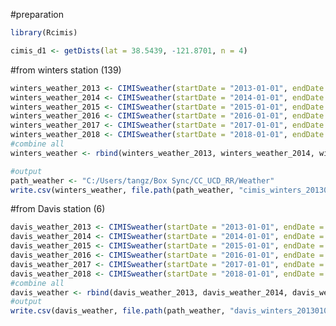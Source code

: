 #preparation
```{r}
library(Rcimis)

cimis_d1 <- getDists(lat = 38.5439, -121.8701, n = 4)

```

#from winters station (139)
```{r}
winters_weather_2013 <- CIMISweather(startDate = "2013-01-01", endDate = "2013-12-31", targets = 139, appKey = "b6620499-260c-4f4a-af1f-14a941f9c115")
winters_weather_2014 <- CIMISweather(startDate = "2014-01-01", endDate = "2014-12-31", targets = 139, appKey = "b6620499-260c-4f4a-af1f-14a941f9c115")
winters_weather_2015 <- CIMISweather(startDate = "2015-01-01", endDate = "2015-12-31", targets = 139, appKey = "b6620499-260c-4f4a-af1f-14a941f9c115")
winters_weather_2016 <- CIMISweather(startDate = "2016-01-01", endDate = "2016-12-31", targets = 139, appKey = "b6620499-260c-4f4a-af1f-14a941f9c115")
winters_weather_2017 <- CIMISweather(startDate = "2017-01-01", endDate = "2017-12-31", targets = 139, appKey = "b6620499-260c-4f4a-af1f-14a941f9c115")
winters_weather_2018 <- CIMISweather(startDate = "2018-01-01", endDate = "2018-10-01", targets = 139, appKey = "b6620499-260c-4f4a-af1f-14a941f9c115")
#combine all 
winters_weather <- rbind(winters_weather_2013, winters_weather_2014, winters_weather_2015, winters_weather_2016, winters_weather_2017, winters_weather_2018)

#output 
path_weather <- "C:/Users/tangz/Box Sync/CC_UCD_RR/Weather"
write.csv(winters_weather, file.path(path_weather, "cimis_winters_20130101_20181001.csv"), row.names = FALSE)
```

#from Davis station (6)
```{r}
davis_weather_2013 <- CIMISweather(startDate = "2013-01-01", endDate = "2013-12-31", targets = 6, appKey = "b6620499-260c-4f4a-af1f-14a941f9c115")
davis_weather_2014 <- CIMISweather(startDate = "2014-01-01", endDate = "2014-12-31", targets = 6, appKey = "b6620499-260c-4f4a-af1f-14a941f9c115")
davis_weather_2015 <- CIMISweather(startDate = "2015-01-01", endDate = "2015-12-31", targets = 6, appKey = "b6620499-260c-4f4a-af1f-14a941f9c115")
davis_weather_2016 <- CIMISweather(startDate = "2016-01-01", endDate = "2016-12-31", targets = 6, appKey = "b6620499-260c-4f4a-af1f-14a941f9c115")
davis_weather_2017 <- CIMISweather(startDate = "2017-01-01", endDate = "2017-12-31", targets = 6, appKey = "b6620499-260c-4f4a-af1f-14a941f9c115")
davis_weather_2018 <- CIMISweather(startDate = "2018-01-01", endDate = "2018-10-01", targets = 6, appKey = "b6620499-260c-4f4a-af1f-14a941f9c115")
#combine all 
davis_weather <- rbind(davis_weather_2013, davis_weather_2014, davis_weather_2015, davis_weather_2016, davis_weather_2017, davis_weather_2018)
#output 
write.csv(davis_weather, file.path(path_weather, "davis_winters_20130101_20181001.csv"), row.names = FALSE)

```

